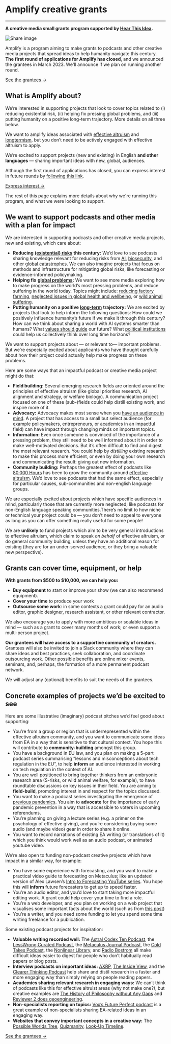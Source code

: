 
<Layout>
<Seo title="Grants" myStaticFeaturedImage="/grants.png"/>

<h1>Amplify creative grants</h1>
<hr className="line" />
<div className="advice">


**A creative media small grants program supported by [Hear This Idea](https://hearthisidea.com/).**

<div class="episode-image_variable max-600">


![Share image](../images/grants/grants-banner.png)

</div>

Amplify is a program aiming to make grants to podcasts and other creative media projects that spread ideas to help humanity navigate this century. **The first round of applications for Amplify has closed**, and we announced the grantees in March 2023. We'll announce if we plan on running another round.

<div className="listen-container">
    <a
        className="listen"
        href="/amplify-grantees"
        rel="noopener noreferrer"
    >
        See the grantees &#8594;
    </a>
</div> 



## What is Amplify about?

We’re interested in supporting projects that look to cover topics related to (i) reducing existential risk, (ii) helping fix pressing global problems, and (iii) putting humanity on a positive long-term trajectory. More details on all three below.

We want to amplify ideas associated with [effective altruism](https://www.effectivealtruism.org/) and [longtermism](https://longtermism.com/), but you don’t need to be actively engaged with effective altruism to apply.

We’re excited to support projects (new and existing) in English **and other languages** — sharing important ideas with new, global, audiences. 

Although the first round of applications has closed, you can express interest in future rounds by [following this link](https://grants.hearthisidea.com/apply).

<div className="listen-container">
    <a
        className="listen"
        href="https://grants.hearthisidea.com/apply"
        target="_blank"
        rel="noopener noreferrer"
    >
        Express interest &#8594;
    </a>
</div>


The rest of this page explains more details about why we're running this program, and what we were looking to support.

## We want to support podcasts and other media with a plan for impact

We are interested in supporting podcasts and other creative media projects, new and existing, which care about:

- **Reducing** [**(existential) risks**](https://www.fhi.ox.ac.uk/Existential-risk-and-existential-hope.pdf) **this century:** We’d love to see podcasts sharing knowledge relevant for reducing risks from [AI](https://80000hours.org/problem-profiles/artificial-intelligence/), [biosecurity](https://80000hours.org/problem-profiles/preventing-catastrophic-pandemics/), and other [global catastrophes](https://80000hours.org/problem-profiles/). We can also imagine projects that focus on methods and infrastructure for mitigating global risks, like forecasting or evidence-informed policymaking.
- **Helping fix** [**global problems**](https://80000hours.org/problem-profiles/)**:** We want to see more media exploring how to make progress on the world’s most pressing problems, and reduce suffering in the world today. Topics might include: [reducing factory farming](https://80000hours.org/problem-profiles/factory-farming/), [neglected issues in global health and wellbeing](https://80000hours.org/problem-profiles/health-in-poor-countries/), or [wild animal suffering](https://80000hours.org/problem-profiles/wild-animal-welfare/). 
- **Putting humanity on a positive** [**long-term**](https://www.bbc.com/future/article/20220805-what-is-longtermism-and-why-does-it-matter) **trajectory:** We are excited by projects that look to help inform the following questions: How could we positively influence humanity’s future if we make it through this century? How can we think about sharing a world with AI systems smarter than humans? What [values should guide](https://80000hours.org/problem-profiles/promoting-positive-values/) our future? What [political institutions](https://globalprioritiesinstitute.org/wp-content/uploads/Tyler-M-John-and-William-MacAskill_Longtermist-institutional-reform.pdf) could help us collectively think over long time horizons?

We want to support projects about — or relevant to— important problems. But we’re especially excited about applicants who have thought carefully about how their project could actually help make progress on these problems.

Here are some ways that an impactful podcast or creative media project might do that: 

- **Field building:** Several emerging research fields are oriented around the principles of effective altruism (like global priorities research, AI alignment and strategy, or welfare biology). A communication project focused on one of these (sub-)fields could help distill existing work, and inspire more of it.
- **Advocacy:** Advocacy makes most sense when you [have an audience in mind](https://kk.org/thetechnium/1000-true-fans/). A project that has access to a small but select audience (for example policymakers, entrepreneurs, or academics in an impactful field) can have impact through changing minds on important topics. 
- **Information:** Even once someone is convinced of the importance of a pressing problem, they still need to be well informed about it in order to make well-motivated decisions. But it’s often difficult to find and digest the most relevant research. You could help by *distilling* existing research to make this process more efficient, or even by doing your own research and communicating the result: giving out new information.
- **Community building:** Perhaps the greatest effect of podcasts like [80,000 Hours](https://80000hours.org/podcast/) has been to grow the community around [effective altruism](https://www.effectivealtruism.org/). We’d love to see podcasts that had the same effect, especially for particular causes, sub-communities and non-english language groups.

We are especially excited about projects which have specific audiences in mind, particularly those that are currently more neglected; like podcasts for non-English language speaking communities.There’s no limit to how niche or technical your project could be — you don’t need to appeal to everyone as long as you can offer something really useful for some people!

We are **unlikely** to fund projects which aim to be very general introductions to effective altruism, which claim to speak *on behalf* of effective altruism, or do general community building, unless they have an additional reason for existing (they are for an under-served audience, or they bring a valuable new perspective).

## Grants can cover time, equipment, or help

**With grants from $500 to $10,000, we can help you:**

- **Buy equipment** to start or improve your show (we can also recommend equipment).
- **Cover your time** to produce your work
- **Outsource some work**: in some contexts a grant could pay for an audio editor, graphic designer, research assistant, or other relevant contractor.

We also encourage you to apply with more ambitious or scalable ideas in mind — such as a grant to cover many months of work; or even support a multi-person project. 

**Our grantees will have access to a supportive community of creators.** Grantees will also be invited to join a Slack community where they can share ideas and best practices, seek collaboration, and coordinate outsourcing work. Other possible benefits are online mixer events, seminars, and, perhaps, the formation of a more permanent podcast network. 

We will adjust any (optional) benefits to suit the needs of the grantees.

## Concrete examples of projects we’d be excited to see

Here are some illustrative (imaginary) podcast pitches we’d feel good about supporting: 

- You’re from a group or region that is underrepresented within the effective altruism community, and you want to communicate some ideas from EA in a way that is sensitive to that cultural context. You hope this will contribute to **community-building** amongst this group. 
- You have a background in EU law, and you plan on making a 5-part podcast series summarising “lessons and misconceptions about tech regulation in the EU”, to help **inform** an audience interested in working on tech regulation in the context of AI. 
- You are well positioned to bring together thinkers from an embryonic research area (S-risks, or wild animal welfare, for example), to have roundtable discussions on key issues in their field. You are aiming to **field-build**, promoting interest in and respect for the topics discussed. 
- You want to make a podcast series investigating the emergence of [previous pandemics](https://en.wikipedia.org/wiki/1977_Russian_flu). You aim to **advocate** for the importance of early pandemic prevention in a way that is accessible to voters in upcoming referendums.
- You’re planning on giving a lecture series (e.g. a primer on the psychology of effective giving), and you’re considering buying some audio (and maybe video) gear in order to share it online. 
- You want to record narrations of existing EA writing (or translations of it) which you think would work well as an audio podcast, or animated youtube video.

We’re also open to funding non-podcast creative projects which have impact in a similar way, for example:

- You have some experience with forecasting, and you want to make a practical video guide to forecasting on Metaculus; like an updated version of Alex Lawsen’s [Intro to Forecasting YouTube series](https://www.youtube.com/watch?v=e6Q7Ez3PkOw). You hope this will **inform** future forecasters to get up to speed faster. 
- You’re an audio editor, and you’d love to start taking more impactful editing work. A grant could help cover your time to find a role.
- You’re a web developer, and you plan on working on a web project that visualises some important facts about the world (such as from [this post](https://forum.effectivealtruism.org/posts/rXYW9GPsmwZYu3doX/what-happens-on-the-average-day))
- You’re a writer, and you need some funding to let you spend some time writing freelance for a publication. 

Some existing podcast projects for inspiration:

- **Valuable writing recorded well:** The [Astral Codex Ten Podcast](https://sscpodcast.libsyn.com/), the [LessWrong Curated Podcast](https://www.lesswrong.com/posts/kDjKF2yFhFEWe4hgC/announcing-the-lesswrong-curated-podcast), the [Metaculus Journal Podcast](https://www.metaculus.com/questions/11102/introducing-the-metaculus-journal-podcast/), the [Cold Takes Podcast](https://www.cold-takes.com/), the [Nonlinear Library](https://forum.effectivealtruism.org/posts/JTZTBienqWEAjGDRv/listen-to-more-ea-content-with-the-nonlinear-library), and [Radio Bostrom](https://radiobostrom.com/) all make difficult ideas easier to digest for people who don’t habitually read papers or blog posts. 
- **Interview podcasts on important ideas:** [AXRP](https://axrp.net/), [The Inside View](https://www.youtube.com/channel/UCb9F9_uV24PGj6x63PhXEVw), and the [Clearer Thinking Podcast](https://www.clearerthinking.org/podcast) help share and distil research in a faster and more engaging way than simply relying on people reading papers.
- **Academics sharing relevant research in engaging ways:** We can’t think of podcasts like this for effective altruist areas (why not make one?), but creative examples are [The History of Philosophy without Any Gaps](https://historyofphilosophy.net/) and [Reviewer 2 does geoengineering](https://podcasts.apple.com/us/podcast/reviewer-2-does-geoengineering/id1529459393). 
- **Non-specialists reporting on topics:** [Vox’s Future Perfect podcast](https://www.vox.com/future-perfect-podcast) is a great example of non-specialists sharing EA-related ideas in an engaging way.
- **Websites that convey important concepts in a creative way:** The [Possible Worlds Tree](https://possibleworldstree.com/), [Quizmanity](https://www.quizmanity.org/), [Look-Up Timeline](https://madeleinemc.github.io/look-up/).


<div className="listen-container">
    <a
        className="listen"
        href="https://grants.hearthisidea.com/amplify-grantees"
        target="_blank"
        rel="noopener noreferrer"
    >
        See the grantees &#8594;
    </a>
</div> 

<br/>
</div>
</Layout>

